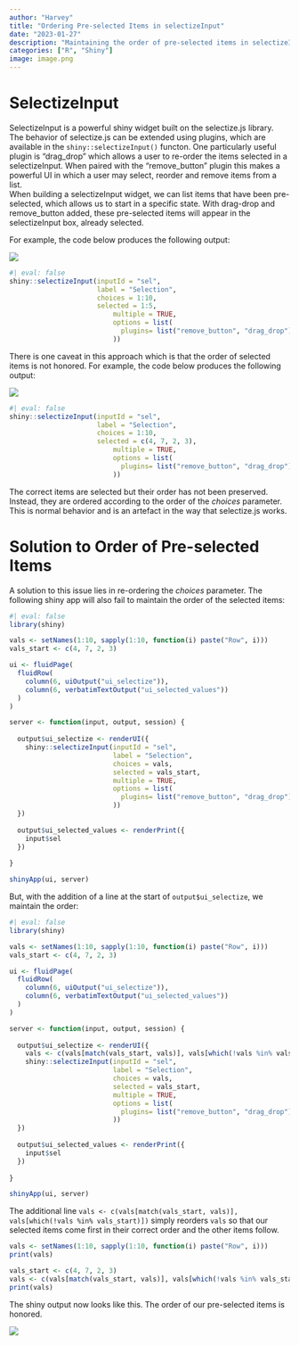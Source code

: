 ```yaml
---
author: "Harvey"
title: "Ordering Pre-selected Items in selectizeInput"
date: "2023-01-27"
description: "Maintaining the order of pre-selected items in selectizeInput"
categories: ["R", "Shiny"]
image: image.png
---
```


# SelectizeInput

SelectizeInput is a powerful shiny widget built on the selectize.js library.  The behavior of selectize.js can be extended using plugins, which are available in the `shiny::selectizeInput()` functon.  One particularly useful plugin is "drag_drop" which allows a user to re-order the items selected in a selectizeInput.  When paired with the "remove_button" plugin this makes a powerful UI in which a user may select, reorder and remove items from a list.  
When building a selectizeInput widget, we can list items that have been pre-selected, which allows us to start in a specific state.  With drag-drop and remove_button added, these pre-selected items will appear in the selectizeInput box, already selected.

For example, the code below produces the following output:

![](selectizeinput_01.png)

```r
#| eval: false
shiny::selectizeInput(inputId = "sel", 
                      label = "Selection", 
                      choices = 1:10, 
                      selected = 1:5, 
                          multiple = TRUE, 
                          options = list(
                            plugins= list("remove_button", "drag_drop")
                          ))
```

There is one caveat in this approach which is that the order of selected items is not honored.  For example, the code below produces the following output:

![](selectizeinput_02.png)

```r
#| eval: false
shiny::selectizeInput(inputId = "sel", 
                      label = "Selection", 
                      choices = 1:10, 
                      selected = c(4, 7, 2, 3), 
                          multiple = TRUE, 
                          options = list(
                            plugins= list("remove_button", "drag_drop")
                          ))
```

The correct items are selected but their order has not been preserved.  Instead, they are ordered according to the order of the *choices* parameter.  This is normal behavior and is an artefact in the way that selectize.js works.

# Solution to Order of Pre-selected Items

A solution to this issue lies in re-ordering the *choices* parameter.  The following shiny app will also fail to maintain the order of the selected items:

```r
#| eval: false
library(shiny)

vals <- setNames(1:10, sapply(1:10, function(i) paste("Row", i)))
vals_start <- c(4, 7, 2, 3)

ui <- fluidPage(
  fluidRow(
    column(6, uiOutput("ui_selectize")),
    column(6, verbatimTextOutput("ui_selected_values"))
  )
)

server <- function(input, output, session) {
  
  output$ui_selectize <- renderUI({
    shiny::selectizeInput(inputId = "sel", 
                          label = "Selection", 
                          choices = vals, 
                          selected = vals_start, 
                          multiple = TRUE, 
                          options = list(
                            plugins= list("remove_button", "drag_drop")
                          ))
  })
  
  output$ui_selected_values <- renderPrint({
    input$sel
  })
  
}

shinyApp(ui, server)
```

But, with the addition of a line at the start of `output$ui_selectize`, we maintain the order:

```r
#| eval: false
library(shiny)

vals <- setNames(1:10, sapply(1:10, function(i) paste("Row", i)))
vals_start <- c(4, 7, 2, 3)

ui <- fluidPage(
  fluidRow(
    column(6, uiOutput("ui_selectize")),
    column(6, verbatimTextOutput("ui_selected_values"))
  )
)

server <- function(input, output, session) {
  
  output$ui_selectize <- renderUI({
    vals <- c(vals[match(vals_start, vals)], vals[which(!vals %in% vals_start)])
    shiny::selectizeInput(inputId = "sel", 
                          label = "Selection", 
                          choices = vals, 
                          selected = vals_start, 
                          multiple = TRUE, 
                          options = list(
                            plugins= list("remove_button", "drag_drop")
                          ))
  })
  
  output$ui_selected_values <- renderPrint({
    input$sel
  })
  
}

shinyApp(ui, server)
```

The additional line `vals <- c(vals[match(vals_start, vals)], vals[which(!vals %in% vals_start)])` simply reorders `vals` so that our selected items come first in their correct order and the other items follow.

```r
vals <- setNames(1:10, sapply(1:10, function(i) paste("Row", i)))
print(vals)

vals_start <- c(4, 7, 2, 3)
vals <- c(vals[match(vals_start, vals)], vals[which(!vals %in% vals_start)])
print(vals)
```

The shiny output now looks like this.  The order of our pre-selected items is honored.

![](selectizeinput_03.png)
